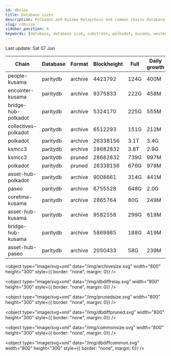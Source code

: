 ```yaml
---
id: dbsize
title: Database sizes
description: Polkadot and Kusama Relaychain and common chains database sizes
slug: /dbsize
sidebar_position: 4
keywords: [database, database size, substrate, polkadot, kusama, westend]
---
```



Last update: Sat 07 Jun

| Chain    | Database   | Format | Blockheight | Full         | Daily growth |
| ------------------------| ----------- | -------- | ------- | ---------- | ----- | 
| people-kusama | paritydb | archive | 4423792 | 124G | 400M |
| encointer-kusama | paritydb | archive | 9375833 | 222G | 458M |
| bridge-hub-polkadot | paritydb | archive | 5324170 | 225G | 555M |
| collectives-polkadot | paritydb | archive | 6512293 | 151G | 212M |
| polkadot | paritydb | archive | 26338156 | 3.1T | 3.4G |
| ksmcc3 | paritydb | archive | 28682832 | 3.8T | 2.9G |
| ksmcc3 | paritydb | pruned | 28682832 | 739G | 997M |
| polkadot | paritydb | pruned | 26338156 | 676G | 978M |
| asset-hub-polkadot | paritydb | archive | 9008661 | 314G | 441M |
| paseo | paritydb | archive | 6755528 | 648G | 2.0G |
| coretime-kusama | paritydb | archive | 2865764 | 80G | 249M |
| asset-hub-kusama | paritydb | archive | 9582556 | 299G | 619M |
| bridge-hub-kusama | paritydb | archive | 5869985 | 188G | 419M |
| asset-hub-paseo | paritydb | archive | 2050433 | 58G | 239M |
<object type="image/svg+xml" data="/img/archivesize.svg" width="800" height="300" style={{ border: "none", margin: 0}} />

<object type="image/svg+xml" data="/img/dbdiffrelay.svg" width="800" height="300" style={{ border: "none", margin: 0}} />

<object type="image/svg+xml" data="/img/prunedsize.svg" width="800" height="300" style={{ border: "none", margin: 0}} />

<object type="image/svg+xml" data="/img/dbdiffpruned.svg" width="800" height="300" style={{ border: "none", margin: 0}} />

<object type="image/svg+xml" data="/img/commonsize.svg" width="800" height="300" style={{ border: "none", margin: 0}} />

<object type="image/svg+xml" data="/img/dbdiffcommon.svg" width="800" height="300" style={{ border: "none", margin: 0}} />
